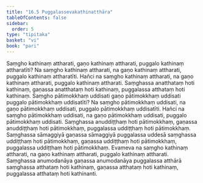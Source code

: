 ```yaml
---
title: "16.5 Puggalassevakathinatthāra"
tableOfContents: false
sidebar:
  order: 5
type: "tipitaka"
basket: "vi"
book: "pari"
---
```



<DynamicBreadcrumb />

<Division number="414" book="pari">

<Paragraph number="1916" book="pari">
Saṃgho kathinaṃ attharati, gaṇo kathinaṃ attharati, puggalo kathinaṃ attharatīti? Na saṃgho kathinaṃ attharati, na gaṇo kathinaṃ attharati, puggalo kathinaṃ attharatīti. Hañci na saṃgho kathinaṃ attharati, na gaṇo kathinaṃ attharati, puggalo kathinaṃ attharati. Saṃghassa anatthataṃ hoti kathinaṃ, gaṇassa anatthataṃ hoti kathinaṃ, puggalassa atthataṃ hoti kathinaṃ. Saṃgho pātimokkhaṃ uddisati gaṇo pātimokkhaṃ uddisati puggalo pātimokkhaṃ uddisatīti? Na saṃgho pātimokkhaṃ uddisati, na gaṇo pātimokkhaṃ uddisati, puggalo pātimokkhaṃ uddisatīti. Hañci na saṃgho pātimokkhaṃ uddisati, na gaṇo pātimokkhaṃ uddisati, puggalo pātimokkhaṃ uddisati. Saṃghassa anuddiṭṭhaṃ hoti pātimokkhaṃ, gaṇassa anuddiṭṭhaṃ hoti pātimokkhaṃ, puggalassa uddiṭṭhaṃ hoti pātimokkhaṃ. Saṃghassa sāmaggiyā gaṇassa sāmaggiyā puggalassa uddesā saṃghassa uddiṭṭhaṃ hoti pātimokkhaṃ, gaṇassa uddiṭṭhaṃ hoti pātimokkhaṃ, puggalassa uddiṭṭhaṃ hoti pātimokkhaṃ. Evameva na saṃgho kathinaṃ attharati, na gaṇo kathinaṃ attharati, puggalo kathinaṃ attharati. Saṃghassa anumodanāya gaṇassa anumodanāya puggalassa atthārā saṃghassa atthataṃ hoti kathinaṃ, gaṇassa atthataṃ hoti kathinaṃ, puggalassa atthataṃ hoti kathinanti.
</Paragraph>
</Division>